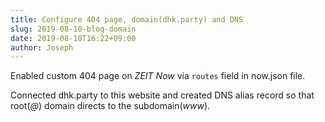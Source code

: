 ```yaml
---
title: Configure 404 page, domain(dhk.party) and DNS
slug: 2019-08-10-blog-domain
date: 2019-08-10T16:22+09:00
author: Joseph
---
```


Enabled custom 404 page on *ZEIT Now* via `routes` field in now.json file.

Connected dhk.party to this website and created DNS alias record so that
root(_@_) domain directs to the subdomain(_www_).
